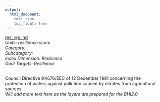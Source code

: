 ```yaml
---
output:
  html_document:
    toc: true
    toc_float: true
---
```


[res_reg_nd](https://github.com/OHI-Science/bhi/blob/master/baltic/layers/res_reg_nd_bhi2015.csv)\
*Units: resilience score*\
*Category:*\
*Subcategory:*\
*Index Dimension: Resilience*\
*Goal Targets: Resilience*\
<br>

Council Directive 91/676/EEC of 12 December 1991 concerning the protection of waters against pollution caused by nitrates from agricultural sources\
*Will add more text here as the layers are prepared for the BHI2.0*



<br>

